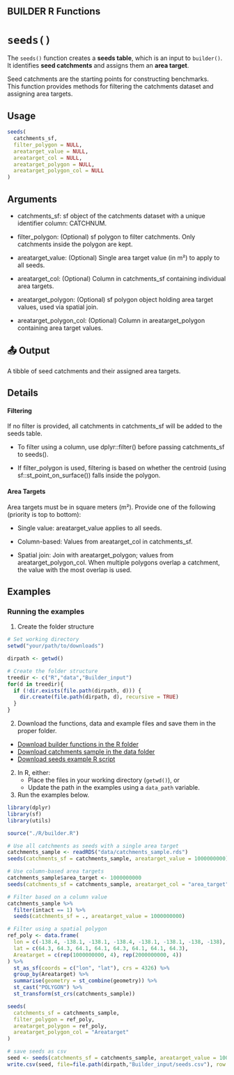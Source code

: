 ## BUILDER R Functions

# `seeds()`

The `seeds()` function creates a **seeds table**, which is an input to `builder()`.  
It identifies **seed catchments** and assigns them an **area target**.

Seed catchments are the starting points for constructing benchmarks.  
This function provides methods for filtering the catchments dataset and assigning area targets.

## Usage

```r
seeds(
  catchments_sf,
  filter_polygon = NULL,
  areatarget_value = NULL,
  areatarget_col = NULL,
  areatarget_polygon = NULL,
  areatarget_polygon_col = NULL
)
```
## Arguments

- catchments_sf: sf object of the catchments dataset with a unique identifier column: CATCHNUM.

- filter_polygon: (Optional) sf polygon to filter catchments. Only catchments inside the polygon are kept.

- areatarget_value: (Optional) Single area target value (in m²) to apply to all seeds.

- areatarget_col: (Optional) Column in catchments_sf containing individual area targets.

- areatarget_polygon: (Optional) sf polygon object holding area target values, used via spatial join.

- areatarget_polygon_col: (Optional) Column in areatarget_polygon containing area target values.

## 📤 Output
A tibble of seed catchments and their assigned area targets.

## Details
#### Filtering
If no filter is provided, all catchments in catchments_sf will be added to the seeds table.

- To filter using a column, use dplyr::filter() before passing catchments_sf to seeds().

- If filter_polygon is used, filtering is based on whether the centroid (using sf::st_point_on_surface()) falls inside the polygon.

#### Area Targets
Area targets must be in square meters (m²). Provide one of the following (priority is top to bottom):

- Single value: areatarget_value applies to all seeds.

- Column-based: Values from areatarget_col in catchments_sf.

- Spatial join: Join with areatarget_polygon; values from areatarget_polygon_col. When multiple polygons overlap a catchment, the value with the most overlap is used.

## Examples
### Running the examples

1. Create the folder structure
```r
# Set working directory
setwd("your/path/to/downloads")

dirpath <- getwd()

# Create the folder structure
treedir <- c("R","data","Builder_input")
for(d in treedir){
  if (!dir.exists(file.path(dirpath, d))) {
    dir.create(file.path(dirpath, d), recursive = TRUE)
  }
}
```

2. Download the functions, data and example files and save them in the proper folder.
- <a href="../downloads/builder.R" download>Download builder functions in the R folder</a>
- <a href="../downloads/catchments_sample.rds" download>Download catchments sample in the data folder</a>
- <a href="../downloads/example-seeds-script.R" download>Download seeds example R script</a>

2. In R, either:
   - Place the files in your working directory (`getwd()`), or
   - Update the path in the examples using a `data_path` variable.
3. Run the examples below.

```r
library(dplyr)
library(sf)
library(utils)

source("./R/builder.R")

# Use all catchments as seeds with a single area target
catchments_sample <- readRDS("data/catchments_sample.rds")
seeds(catchments_sf = catchments_sample, areatarget_value = 1000000000)

# Use column-based area targets
catchments_sample$area_target <- 1000000000
seeds(catchments_sf = catchments_sample, areatarget_col = "area_target")

# Filter based on a column value
catchments_sample %>%
  filter(intact == 1) %>%
  seeds(catchments_sf = ., areatarget_value = 1000000000)

# Filter using a spatial polygon
ref_poly <- data.frame(
  lon = c(-138.4, -138.1, -138.1, -138.4, -138.1, -138.1, -138, -138),
  lat = c(64.3, 64.3, 64.1, 64.1, 64.3, 64.1, 64.1, 64.3),
  Areatarget = c(rep(1000000000, 4), rep(2000000000, 4))
) %>%
  st_as_sf(coords = c("lon", "lat"), crs = 4326) %>%
  group_by(Areatarget) %>%
  summarise(geometry = st_combine(geometry)) %>%
  st_cast("POLYGON") %>%
  st_transform(st_crs(catchments_sample))

seeds(
  catchments_sf = catchments_sample,
  filter_polygon = ref_poly,
  areatarget_polygon = ref_poly,
  areatarget_polygon_col = "Areatarget"
)

# save seeds as csv
seed <- seeds(catchments_sf = catchments_sample, areatarget_value = 1000000000)
write.csv(seed, file=file.path(dirpath,"Builder_input/seeds.csv"), row.names=FALSE)
```

